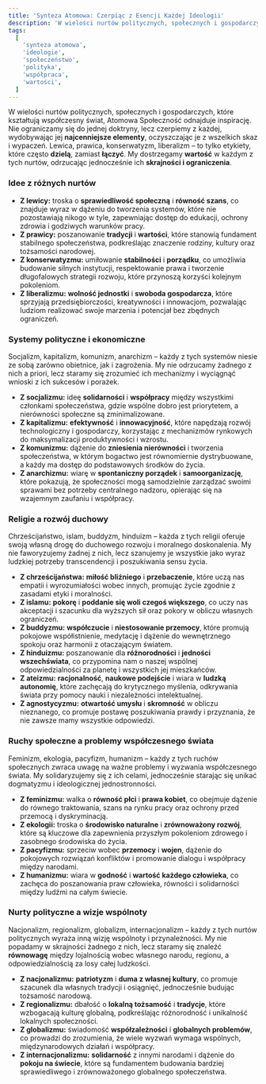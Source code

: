 ```yaml
---
title: 'Synteza Atomowa: Czerpiąc z Esencji Każdej Ideologii'
description: 'W wielości nurtów politycznych, społecznych i gospodarczych, które kształtują współczesny świat, Atomowa Społeczność odnajduje inspirację. Nie ograniczamy się do jednej doktryny, lecz czerpiemy z każdej, wydobywając jej najcenniejsze elementy, oczyszczając je z wszelkich skaz i wypaczeń.'
tags:
  [
    'synteza atomowa',
    'ideologie',
    'społeczeństwo',
    'polityka',
    'współpraca',
    'wartości',
  ]
---
```


W wielości nurtów politycznych, społecznych i gospodarczych, które kształtują współczesny świat, Atomowa Społeczność odnajduje inspirację. Nie ograniczamy się do jednej doktryny, lecz czerpiemy z każdej, wydobywając jej **najcenniejsze elementy**, oczyszczając je z wszelkich skaz i wypaczeń. Lewica, prawica, konserwatyzm, liberalizm – to tylko etykiety, które często **dzielą**, zamiast **łączyć**. My dostrzegamy **wartość** w każdym z tych nurtów, odrzucając jednocześnie ich **skrajności i ograniczenia**.

### Idee z różnych nurtów

- **Z lewicy:** troska o **sprawiedliwość społeczną** i **równość szans**, co znajduje wyraz w dążeniu do tworzenia systemów, które nie pozostawiają nikogo w tyle, zapewniając dostęp do edukacji, ochrony zdrowia i godziwych warunków pracy.
- **Z prawicy:** poszanowanie **tradycji** i **wartości**, które stanowią fundament stabilnego społeczeństwa, podkreślając znaczenie rodziny, kultury oraz tożsamości narodowej.
- **Z konserwatyzmu:** umiłowanie **stabilności** i **porządku**, co umożliwia budowanie silnych instytucji, respektowanie prawa i tworzenie długofalowych strategii rozwoju, które przynoszą korzyści kolejnym pokoleniom.
- **Z liberalizmu:** **wolność jednostki** i **swoboda gospodarcza**, które sprzyjają przedsiębiorczości, kreatywności i innowacjom, pozwalając ludziom realizować swoje marzenia i potencjał bez zbędnych ograniczeń.

### Systemy polityczne i ekonomiczne

Socjalizm, kapitalizm, komunizm, anarchizm – każdy z tych systemów niesie ze sobą zarówno obietnice, jak i zagrożenia. My nie odrzucamy żadnego z nich a priori, lecz staramy się zrozumieć ich mechanizmy i wyciągnąć wnioski z ich sukcesów i porażek.

- **Z socjalizmu:** ideę **solidarności** i **współpracy** między wszystkimi członkami społeczeństwa, gdzie wspólne dobro jest priorytetem, a nierówności społeczne są zminimalizowane.
- **Z kapitalizmu:** **efektywność** i **innowacyjność**, które napędzają rozwój technologiczny i gospodarczy, korzystając z mechanizmów rynkowych do maksymalizacji produktywności i wzrostu.
- **Z komunizmu:** dążenie do **zniesienia nierówności** i tworzenia społeczeństwa, w którym bogactwo jest równomiernie dystrybuowane, a każdy ma dostęp do podstawowych środków do życia.
- **Z anarchizmu:** wiarę w **spontaniczny porządek** i **samoorganizację**, które pokazują, że społeczności mogą samodzielnie zarządzać swoimi sprawami bez potrzeby centralnego nadzoru, opierając się na wzajemnym zaufaniu i współpracy.

### Religie a rozwój duchowy

Chrześcijaństwo, islam, buddyzm, hinduizm – każda z tych religii oferuje swoją własną drogę do duchowego rozwoju i moralnego doskonalenia. My nie faworyzujemy żadnej z nich, lecz szanujemy je wszystkie jako wyraz ludzkiej potrzeby transcendencji i poszukiwania sensu życia.

- **Z chrześcijaństwa:** **miłość bliźniego** i **przebaczenie**, które uczą nas empatii i wyrozumiałości wobec innych, promując życie zgodnie z zasadami etyki i moralności.
- **Z islamu:** **pokorę** i **poddanie się woli czegoś większego**, co uczy nas akceptacji i szacunku dla wyższych sił oraz pokory w obliczu własnych ograniczeń.
- **Z buddyzmu:** **współczucie** i **niestosowanie przemocy**, które promują pokojowe współistnienie, medytację i dążenie do wewnętrznego spokoju oraz harmonii z otaczającym światem.
- **Z hinduizmu:** poszanowanie dla **różnorodności** i **jedności wszechświata**, co przypomina nam o naszej wspólnej odpowiedzialności za planetę i wszystkich jej mieszkańców.
- **Z ateizmu:** **racjonalność**, **naukowe podejście** i wiara w **ludzką autonomię**, które zachęcają do krytycznego myślenia, odkrywania świata przy pomocy nauki i niezależności intelektualnej.
- **Z agnostycyzmu:** **otwartość umysłu** i **skromność** w obliczu nieznanego, co promuje postawę poszukiwania prawdy i przyznania, że nie zawsze mamy wszystkie odpowiedzi.

### Ruchy społeczne a problemy współczesnego świata

Feminizm, ekologia, pacyfizm, humanizm – każdy z tych ruchów społecznych zwraca uwagę na ważne problemy i wyzwania współczesnego świata. My solidaryzujemy się z ich celami, jednocześnie starając się unikać dogmatyzmu i ideologicznej jednostronności.

- **Z feminizmu:** walka o **równość płci** i **prawa kobiet**, co obejmuje dążenie do równego traktowania, szans na rynku pracy oraz ochrony przed przemocą i dyskryminacją.
- **Z ekologii:** troska o **środowisko naturalne** i **zrównoważony rozwój**, które są kluczowe dla zapewnienia przyszłym pokoleniom zdrowego i zasobnego środowiska do życia.
- **Z pacyfizmu:** sprzeciw wobec **przemocy** i **wojen**, dążenie do pokojowych rozwiązań konfliktów i promowanie dialogu i współpracy między narodami.
- **Z humanizmu:** wiara w **godność** i **wartość każdego człowieka**, co zachęca do poszanowania praw człowieka, równości i solidarności między ludźmi na całym świecie.

### Nurty polityczne a wizje wspólnoty

Nacjonalizm, regionalizm, globalizm, internacjonalizm – każdy z tych nurtów politycznych wyraża inną wizję wspólnoty i przynależności. My nie popadamy w skrajności żadnego z nich, lecz staramy się znaleźć **równowagę** między lojalnością wobec własnego narodu, regionu, a odpowiedzialnością za losy całej ludzkości.

- **Z nacjonalizmu:** **patriotyzm** i **duma z własnej kultury**, co promuje szacunek dla własnych tradycji i osiągnięć, jednocześnie budując tożsamość narodową.
- **Z regionalizmu:** dbałość o **lokalną tożsamość** i **tradycje**, które wzbogacają kulturę globalną, podkreślając różnorodność i unikalność lokalnych społeczności.
- **Z globalizmu:** świadomość **współzależności** i **globalnych problemów**, co prowadzi do zrozumienia, że wiele wyzwań wymaga wspólnych, międzynarodowych działań i współpracy.
- **Z internacjonalizmu:** **solidarność** z innymi narodami i dążenie do **pokoju na świecie**, które są fundamentem budowania bardziej sprawiedliwego i zrównoważonego globalnego społeczeństwa.
